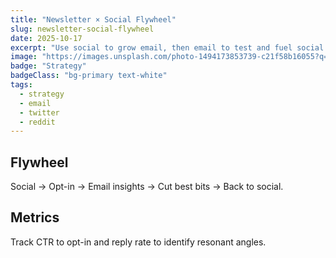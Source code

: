 ```yaml
---
title: "Newsletter × Social Flywheel"
slug: newsletter-social-flywheel
date: 2025-10-17
excerpt: "Use social to grow email, then email to test and fuel social — on repeat."
image: "https://images.unsplash.com/photo-1494173853739-c21f58b16055?q=80&w=1200&auto=format&fit=crop"
badge: "Strategy"
badgeClass: "bg-primary text-white"
tags:
  - strategy
  - email
  - twitter
  - reddit
---
```


## Flywheel

Social → Opt-in → Email insights → Cut best bits → Back to social.

## Metrics

Track CTR to opt-in and reply rate to identify resonant angles.



